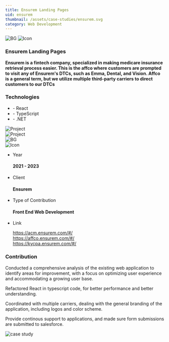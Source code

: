 ```yaml
---
title: Ensurem Landing Pages
uid: ensurem
thumbnail: /assets/case-studies/ensurem.svg
category: Web Development
---
```


<PortfolioHeader media="/assets/case-studies/ensurem-banner.svg" />

<div className="container">
  <div data-aos="zoom-in">
    <div class="d-flex project-infos-wrap shadow-box mb-24">
      <img src="/assets/bg1.png" alt="BG" class="bg-img" />
      <img src="/assets/icons/icon2-2.png" alt="Icon" />
      <div class="project-details-info flex-1">
        <h3>Ensurem Landing Pages</h3>
        <p>
          <b>
            Ensurem is a fintech company, specialized in making medicare insurance retrieval process easier.
            This is the affco where customers are prompted to visit any of Ensurem's DTCs, such as Emma, Dental, and Vision.
            Affco is a general term, but we utilize multiple third-party carriers to direct customers to our DTCs
          </b>
        </p>
      </div>
      <div class="project-details-info flex-1">
        <h3>Technologies</h3>
        <ul>
          <li>- React</li>
          <li>- TypeScript</li>
          <li>- .NET</li>
        </ul>
      </div>
    </div>

  </div>
  <div class="row mb-24">
    <div class="col-md-6" data-aos="zoom-in">
      <div class="project-details-3-img">
        <img
          src="/assets/case-studies/ensurem-thumbnail-1.png"
          alt="Project"
        />
      </div>
    </div>
    <div class="col-md-6" data-aos="zoom-in">
      <div class="project-details-3-img">
        <img
          src="/assets/case-studies/ensurem-thumbnail-2.png"
          alt="Project"
        />
      </div>
    </div>
  </div>
  <div data-aos="zoom-in">
    <div class="project-about-2 d-flex shadow-box mb-24">
      <img src="/assets/bg1.png" alt="BG" class="bg-img" />
      <div class="left-details">
        <img src="/assets/icons/icon3-2.png" alt="Icon" />
        <ul>
          <li>
            <p>Year</p>
            <h4>2021 - 2023</h4>
          </li>
          <li>
            <p>Client</p>
            <h4>Ensurem</h4>
          </li>
          <li>
            <p>Type of Contribution</p>
            <h4>Front End Web Development</h4>
          </li>
          <li>
            <p>Link</p>
            <a href="https://acm.ensurem.com/#/" target="_blank">https://acm.ensurem.com/#/</a><br/>
            <a href="https://affco.ensurem.com/#/" target="_blank">https://affco.ensurem.com/#/</a><br/>
            <a href="https://kycpa.ensurem.com/#/" target="_blank">https://kycpa.ensurem.com/#/</a>
          </li>
        </ul>
      </div>
      <div class="right-details">
        <h3>Contribution</h3>
        <p>
          Conducted a comprehensive analysis of the existing web application to identify areas for improvement, with a focus on optimizing user experience and accommodating a growing user base.
        </p>
        <p>
          Refactored React in typescript code, for better performance and better understanding.
        </p>
        <p>
          Coordinated with multiple carriers, dealing with the general branding of the application, including logos and color scheme.
        </p>
        <p>
          Provide continous support to applications, and made sure form submissions are submitted to salesforce.
        </p>
      </div>
    </div>
  </div>
</div>

<div className="project-details-img" data-aos="zoom-in">
  <img src="/assets/case-studies/ensurem-banner.svg" alt="case study" />
</div>

<PortfolioFooter />
